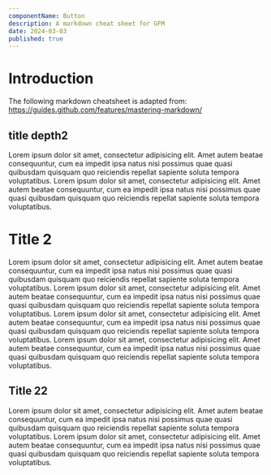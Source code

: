 ```yaml
---
componentName: Button
description: A markdown cheat sheet for GFM
date: 2024-03-03
published: true
---
```


# Introduction

The following markdown cheatsheet is adapted from: https://guides.github.com/features/mastering-markdown/

## title depth2
Lorem ipsum dolor sit amet, consectetur adipisicing elit. Amet autem beatae consequuntur, cum ea impedit ipsa natus nisi possimus quae quasi quibusdam quisquam quo reiciendis repellat sapiente soluta tempora voluptatibus.
Lorem ipsum dolor sit amet, consectetur adipisicing elit. Amet autem beatae consequuntur, cum ea impedit ipsa natus nisi possimus quae quasi quibusdam quisquam quo reiciendis repellat sapiente soluta tempora voluptatibus.

# Title 2
Lorem ipsum dolor sit amet, consectetur adipisicing elit. Amet autem beatae consequuntur, cum ea impedit ipsa natus nisi possimus quae quasi quibusdam quisquam quo reiciendis repellat sapiente soluta tempora voluptatibus.
Lorem ipsum dolor sit amet, consectetur adipisicing elit. Amet autem beatae consequuntur, cum ea impedit ipsa natus nisi possimus quae quasi quibusdam quisquam quo reiciendis repellat sapiente soluta tempora voluptatibus.
Lorem ipsum dolor sit amet, consectetur adipisicing elit. Amet autem beatae consequuntur, cum ea impedit ipsa natus nisi possimus quae quasi quibusdam quisquam quo reiciendis repellat sapiente soluta tempora voluptatibus.
Lorem ipsum dolor sit amet, consectetur adipisicing elit. Amet autem beatae consequuntur, cum ea impedit ipsa natus nisi possimus quae quasi quibusdam quisquam quo reiciendis repellat sapiente soluta tempora voluptatibus.

## Title 22
Lorem ipsum dolor sit amet, consectetur adipisicing elit. Amet autem beatae consequuntur, cum ea impedit ipsa natus nisi possimus quae quasi quibusdam quisquam quo reiciendis repellat sapiente soluta tempora voluptatibus.
Lorem ipsum dolor sit amet, consectetur adipisicing elit. Amet autem beatae consequuntur, cum ea impedit ipsa natus nisi possimus quae quasi quibusdam quisquam quo reiciendis repellat sapiente soluta tempora voluptatibus.
